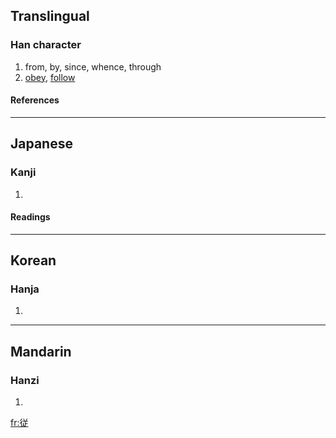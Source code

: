 {{see|從}}

==Translingual==
===Han character===
{{Han char|rn=60|rad=彳|as=07|sn=10|four=|canj=竹人廿卜人 (HOTYO)}}
# from, by, since, whence, through
# [[obey]], [[follow]]
====References====
{{Han ref|kx=0367.271|dkj=10133|dj=0691.130|hdz=20826.040|uh=5F93|ud=24467}}
----
==Japanese==
===Kanji===
{{ja-kanji|grade=6|rs=彳07}}
# {{defn|Japanese}} 
====Readings====
{{ja-readings|on=[[じゅう]] (jū), [[しょう]] (shō), [[じゅ]] (ju)|kun=[[したがう]] (shitagau), [[したがえる]] (shitagaeru), [[より]] (yori)}}
----
==Korean==
===Hanja===
{{ko-hanja|hangeul=종|eumhun=|rv=jong|mr=chong|y=cong}}
# {{defn|Korean}}
----
==Mandarin==
===Hanzi===
{{cmn-hanzi|pin=[[cóng]] (cong2)|wg=ts'ung<sup>2</sup>}}
# {{defn|Mandarin}}

[[fr:従]]